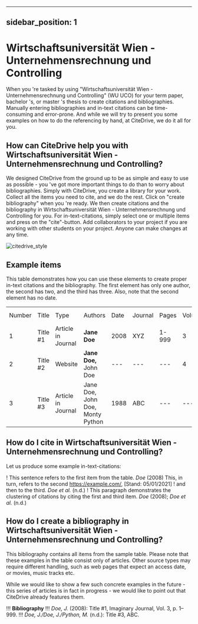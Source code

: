 
---
sidebar_position: 1
---

# Wirtschaftsuniversität Wien - Unternehmensrechnung und Controlling

When you 're tasked by using "Wirtschaftsuniversität Wien - Unternehmensrechnung und Controlling" (WU UCO) for your term paper, bachelor 's, or master 's thesis to create citations and bibliographies.
Manually entering bibliographies and in-text citations can be time-consuming and error-prone. And while we will try to present you some examples on how to do the referencing by hand, at CiteDrive, we do it all for you.

<!---
## About  Wirtschaftsuniversität Wien - Unternehmensrechnung und Controlling

* Title: Wirtschaftsuniversität Wien - Unternehmensrechnung und Controlling
* Short Title (Id): WU UCO)
* Authors: Wirtschaftsuniversität Wien - Unternehmensrechnung und Controlling
* Download: Wirtschaftsuniversität Wien - Unternehmensrechnung und Controlling
 --->

## How can CiteDrive help you with Wirtschaftsuniversität Wien - Unternehmensrechnung und Controlling?

We designed CiteDrive from the ground up to be as simple and easy to use as possible - you 've got more important things to do than to worry about bibliographies. Simply with CiteDrive, you create a library for your work. Collect all the items you need to cite, and we do the rest. Click on "create bibliography" when you 're ready. We then create citations and the bibliography in Wirtschaftsuniversität Wien - Unternehmensrechnung und Controlling for you. For in-text-citations, simply select one or multiple items and press on the "cite"-button. Add collaborators to your project if you are working with other students on your project. Anyone can make changes at any time.


![citedrive_style](images/wirtschaftsuniversitat-wien--unternehmensrechnung-und-controlling.svg "Choose Wirtschaftsuniversität Wien - Unternehmensrechnung und Controlling in the CiteDrive App")


## Example items

This table demonstrates how you can use these elements to create proper in-text citations and the bibliography. The first element has only one author, the second has two, and the third has three. Also, note that the second element has no date.


<table>
  <tr>
   <td>Number
   </td>
   <td>Title
   </td>
   <td>Type
   </td>
   <td>Authors
   </td>
   <td>Date
   </td>
   <td>Journal
   </td>
   <td>Pages
   </td>
   <td>Volume
   </td>
   <td>Issue
   </td>
   <td>Access Date
   </td>
  </tr>
  <tr>
   <td>1
   </td>
   <td>Title #1
   </td>
   <td>Article in Journal
   </td>
   <td><strong>Jane Doe</strong>
   </td>
   <td>2008
   </td>
   <td>XYZ
   </td>
   <td>1-999
   </td>
   <td>3
   </td>
   <td>2
   </td>
   <td>--
   </td>
  </tr>
  <tr>
   <td>
2
   </td>
   <td>Title #2
   </td>
   <td>Website
   </td>
   <td><strong>Jane Doe, </strong>John Doe
   </td>
   <td>---
   </td>
   <td>---
   </td>
   <td>---
   </td>
   <td>4
   </td>
   <td>---
   </td>
   <td>2020-05-01
   </td>
  </tr>
  <tr>
   <td>3
   </td>
   <td>Title #3
   </td>
   <td>Article in Journal
   </td>
   <td>Jane Doe, John Doe, Monty Python
   </td>
   <td>1988
   </td>
   <td>ABC
   </td>
   <td>---
   </td>
   <td>---
   </td>
   <td>16
   </td>
   <td>---
   </td>
  </tr>
</table>



## How do I cite in  Wirtschaftsuniversität Wien - Unternehmensrechnung und Controlling?

Let us produce some example in-text-citations:

! This sentence refers to the first item from the table. <i>Doe</i> (2008) This, in turn, refers to the second https://example.com/, [Stand: 05/01/2021]
! and then to the third.  <i>Doe et al.</i> (n.d.)
! This paragraph demonstrates the clustering of citations by citing the first and third item. <i>Doe</i> (2008); <i>Doe et al.</i> (n.d.)



## How do I create a bibliography in Wirtschaftsuniversität Wien - Unternehmensrechnung und Controlling?

This bibliography contains all items from the sample table. Please note that these examples in the table consist only of articles. Other source types may require different handling, such as web pages that expect an access date, or movies, music tracks etc.

While we would like to show a few such concrete examples in the future - this series of articles is in fact in progress - we would like to point out that CiteDrive already features them.


!!! **Bibliography**
!!! <i>Doe, J.</i> (2008): Title #1, Imaginary Journal, Vol. 3, p. 1–999.
!!! <i>Doe, J./Doe, J./Python, M.</i> (n.d.): Title #3, ABC.


```
        